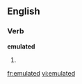 
==English==

===Verb===
'''emulated'''

# {{past of|[[emulate]]}}

{{anagrams:en/adeelmtu}}
[[fr:emulated]]
[[vi:emulated]]